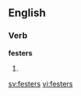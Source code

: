 ==English==

===Verb===
'''festers'''

# {{third-person singular of|[[faster]]}}

[[sv:festers]]
[[vi:festers]]